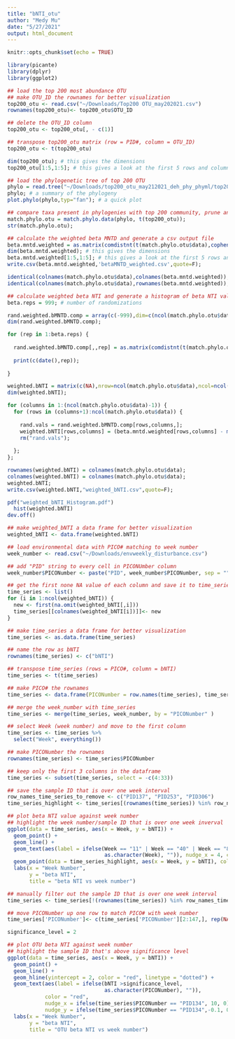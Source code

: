 ```yaml
---
title: "bNTI_otu"
author: "Medy Mu"
date: "5/27/2021"
output: html_document
---
```


```r
knitr::opts_chunk$set(echo = TRUE)
```

```r
library(picante)
library(dplyr)
library(ggplot2)
```

```r
## load the top 200 most abundance OTU
## make OTU_ID the rownames for better visualization
top200_otu <- read.csv("~/Downloads/Top200 OTU_may202021.csv")
rownames(top200_otu)<- top200_otu$OTU_ID 
```

```r
## delete the OTU_ID column
top200_otu <- top200_otu[, - c(1)]
```

```r
## transpose top200_otu matrix (row = PID#, column = OTU_ID)
top200_otu <- t(top200_otu)
```

```r
dim(top200_otu); # this gives the dimensions
top200_otu[1:5,1:5]; # this gives a look at the first 5 rows and columns
```

```r
## load the phylogenetic tree of top 200 OTU
phylo = read.tree("~/Downloads/top200_otu_may212021_deh_phy_phyml/top200_otu_may212021_deh_phy_phyml_tree.txt");
phylo; # a summary of the phylogeny
plot.phylo(phylo,typ="fan"); # a quick plot
```

```r
## compare taxa present in phylogenies with top 200 community, prune and sort the two kinds of data to match one another for subsequent analysis
match.phylo.otu = match.phylo.data(phylo, t(top200_otu));
str(match.phylo.otu);
```

```r
## calculate the weighted beta MNTD and generate a csv output file
beta.mntd.weighted = as.matrix(comdistnt(t(match.phylo.otu$data),cophenetic(match.phylo.otu$phy),abundance.weighted=T));
dim(beta.mntd.weighted); # this gives the dimensions
beta.mntd.weighted[1:5,1:5]; # this gives a look at the first 5 rows and columns
write.csv(beta.mntd.weighted,'betaMNTD_weighted.csv',quote=F);

identical(colnames(match.phylo.otu$data),colnames(beta.mntd.weighted)); # just a check, should be TRUE
identical(colnames(match.phylo.otu$data),rownames(beta.mntd.weighted)); # just a check, should be TRUE

```

```r
## calculate weighted beta NTI and generate a histogram of beta NTI values
beta.reps = 999; # number of randomizations

rand.weighted.bMNTD.comp = array(c(-999),dim=c(ncol(match.phylo.otu$data),ncol(match.phylo.otu$data),beta.reps));
dim(rand.weighted.bMNTD.comp);

for (rep in 1:beta.reps) {
  
  rand.weighted.bMNTD.comp[,,rep] = as.matrix(comdistnt(t(match.phylo.otu$data),taxaShuffle(cophenetic(match.phylo.otu$phy)),abundance.weighted=T,exclude.conspecifics = F));
  
  print(c(date(),rep));
  
}

weighted.bNTI = matrix(c(NA),nrow=ncol(match.phylo.otu$data),ncol=ncol(match.phylo.otu$data));
dim(weighted.bNTI);

for (columns in 1:(ncol(match.phylo.otu$data)-1)) {
  for (rows in (columns+1):ncol(match.phylo.otu$data)) {
    
    rand.vals = rand.weighted.bMNTD.comp[rows,columns,];
    weighted.bNTI[rows,columns] = (beta.mntd.weighted[rows,columns] - mean(rand.vals)) / sd(rand.vals);
    rm("rand.vals");
    
  };
};

rownames(weighted.bNTI) = colnames(match.phylo.otu$data);
colnames(weighted.bNTI) = colnames(match.phylo.otu$data);
weighted.bNTI;
write.csv(weighted.bNTI,"weighted_bNTI.csv",quote=F);

pdf("weighted_bNTI_Histogram.pdf")
  hist(weighted.bNTI)
dev.off()

```

```r
## make weighted_bNTI a data frame for better visualization
weighted_bNTI <- data.frame(weighted.bNTI)
```

```r
## load environmental data with PICO# matching to week number
week_number <- read.csv("~/Downloads/envweekly_disturbance.csv")
```

```r
## add "PID" string to every cell in PICONUmber column
week_number$PICONumber <- paste("PID", week_number$PICONumber, sep = "")
```

```r
## get the first none NA value of each column and save it to time_series
time_series <- list()
for (i in 1:ncol(weighted_bNTI)) {
  new <- first(na.omit(weighted_bNTI[,i]))
  time_series[[colnames(weighted_bNTI[i])]]<- new
}
```

```r
## make time_series a data frame for better visualization
time_series <- as.data.frame(time_series) 
```

```r
## name the row as bNTI
rownames(time_series) <- c("bNTI")
```

```r
## transpose time_series (rows = PICO#, column = bNTI)
time_series <- t(time_series)
```

```r
## make PICO# the rownames
time_series <- data.frame(PICONumber = row.names(time_series), time_series)
```

```r
## merge the week_number with time_series
time_series <- merge(time_series, week_number, by = "PICONumber" )
```

```r
## select Week (week number) and move to the first column
time_series <- time_series %>%
  select("Week", everything())
```

```r
## make PICONumber the rownames
rownames(time_series) <- time_series$PICONumber
```

```r
## keep only the first 3 columns in the dataframe
time_series <- subset(time_series, select = -c(4:33))
```

```r
## save the sample ID that is over one week interval
row_names_time_series_to_remove <- c("PID137", "PID253", "PID306")
time_series_highlight <- time_series[(rownames(time_series)) %in% row_names_time_series_to_remove, ] ## for later visualization  
```

```r
## plot beta NTI value against week number
## highlight the week number/sample ID that is over one week inverval
ggplot(data = time_series, aes(x = Week, y = bNTI)) +
  geom_point() +
  geom_line() +
  geom_text(aes(label = ifelse(Week == "11" | Week == "40" | Week == "80", 
                               as.character(Week), "")), nudge_x = 4, color = "red") +
  geom_point(data = time_series_highlight, aes(x = Week, y = bNTI), color = "red", size = 2 ) +
  labs(x = "Week Number",
       y = "beta NTI",
       title = "beta NTI vs week number") 
```

```r
## manually filter out the sample ID that is over one week interval
time_series <- time_series[!(rownames(time_series)) %in% row_names_time_series_to_remove, ]
```

```r
## move PICONumber up one row to match PICO# with week number
time_series['PICONumber']<- c(time_series['PICONumber'][2:147,], rep(NA, 1))
```

```r
significance_level = 2
```

```r
## plot OTU beta NTI against week number 
## highlight the sample ID that's above significance level
ggplot(data = time_series, aes(x = Week, y = bNTI)) +
  geom_point() +
  geom_line() +
  geom_hline(yintercept = 2, color = "red", linetype = "dotted") +
  geom_text(aes(label = ifelse(bNTI >significance_level, 
                               as.character(PICONumber), "")),
            color = "red", 
            nudge_x = ifelse(time_series$PICONumber == "PID134", 10, 0),
            nudge_y = ifelse(time_series$PICONumber == "PID134",-0.1, 0.2)) +
  labs(x = "Week Number",
       y = "beta NTI",
       title = "OTU beta NTI vs week number")
```

